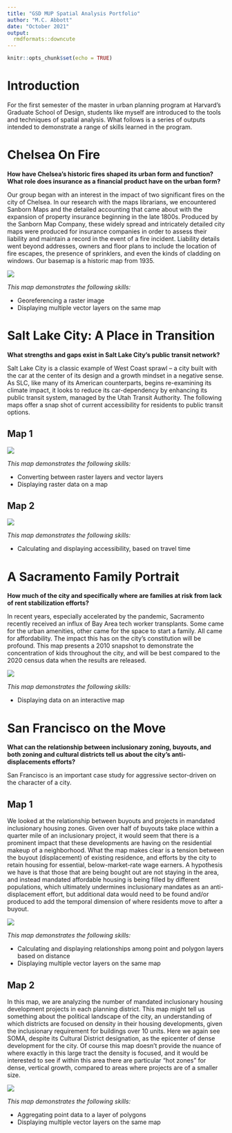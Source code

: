 ```yaml
---
title: "GSD MUP Spatial Analysis Portfolio"
author: "M.C. Abbott"
date: "October 2021"
output: 
  rmdformats::downcute
---
```


```r
knitr::opts_chunk$set(echo = TRUE)
```

# Introduction

For the first semester of the master in urban planning program at Harvard's Graduate School of Design, students like myself are introduced to the tools and techniques of spatial analysis. What follows is a series of outputs intended to demonstrate a range of skills learned in the program.

# Chelsea On Fire
**How have Chelsea’s historic fires shaped its urban form and function? What role does insurance as a financial product have on the urban form?**

Our group began with an interest in the impact of two significant fires on the city of Chelsea. In our research with the maps librarians, we encountered Sanborn Maps and the detailed accounting that came about with the expansion of property insurance beginning in the late 1800s. Produced by the Sanborn Map Company, these widely spread and intricately detailed city maps were produced for insurance companies in order to assess their liability and maintain a record in the event of a fire incident. Liability details went beyond addresses, owners and floor plans to include the location of fire escapes, the presence of sprinklers, and even the kinds of cladding on windows. Our basemap is a historic map from 1935. 

[![](thumbnails/chelsea_thumbnail.png)](https://mcmcmca.github.io/mca_portfolio/fullsize/chelsea_fullsize.pdf){target="_blank"}

*This map demonstrates the following skills:*

* Georeferencing a raster image
* Displaying multiple vector layers on the same map

# Salt Lake City: A Place in Transition
**What strengths and gaps exist in Salt Lake City's public transit network?**

Salt Lake City is a classic example of West Coast sprawl -- a city built with the car at the center of its design and a growth mindset in a negative sense. As SLC, like many of its American counterparts, begins re-examining its climate impact, it looks to reduce its car-dependency by enhancing its public transit system, managed by the Utah Transit Authority. The following maps offer a snap shot of current accessibility for residents to public transit options. 

## Map 1

[![](thumbnails/slc_thumbnail.png)](https://mcmcmca.github.io/mca_portfolio/fullsize/slc_fullsize.pdf){target="_blank"}

*This map demonstrates the following skills:*

* Converting between raster layers and vector layers
* Displaying raster data on a map

## Map 2

[![](thumbnails/slc_transit_thumbnail.png)](https://mcmcmca.github.io/mca_portfolio/fullsize/slc_tansit_fullsize.pdf){target="_blank"}

*This map demonstrates the following skills:*

* Calculating and displaying accessibility, based on travel time

# A Sacramento Family Portrait
**How much of the city and specifically where are families at risk from lack of rent stabilization efforts?**

In recent years, especially accelerated by the pandemic, Sacramento recently received an influx of Bay Area tech worker transplants. Some came for the urban amenities, other came for the space to start a family. All came for affordability. The impact this has on the city's constitution will be profound. This map presents a 2010 snapshot to demonstrate the concentration of kids throughout the city, and will be best compared to the 2020 census data when the results are released.

[![](thumbnails/sac_thumbnail.png)](https://mcmcmca.github.io/sackids/inter_rentkids.html){target="_blank"}

*This map demonstrates the following skills:*

* Displaying data on an interactive map

# San Francisco on the Move
**What can the relationship between inclusionary zoning, buyouts, and both zoning and cultural districts tell us about the city's anti-displacements efforts?**

San Francisco is an important case study for aggressive sector-driven on the character of a city.

## Map 1

We looked at the relationship between buyouts and projects in mandated inclusionary housing zones. Given over half of buyouts take place within a quarter mile of an inclusionary project, it would seem that there is a prominent impact that these developments are having on the residential makeup of a neighborhood. What the map makes clear is a tension between the buyout (displacement) of existing residence, and efforts by the city to retain housing for essential, below-market-rate wage earners. A hypothesis we have is that those that are being bought out are not staying in the area, and instead mandated affordable housing is being filled by different populations, which ultimately undermines inclusionary mandates as an anti-displacement effort, but additional data would need to be found and/or produced to add the temporal dimension of where residents move to after a buyout.

[![](thumbnails/sf_thumbnail3.png)](https://mcmcmca.github.io/mca_portfolio/fullsize/sf_fullsize3.pdf){target="_blank"}

*This map demonstrates the following skills:*

* Calculating and displaying relationships among point and polygon layers based on distance
* Displaying multiple vector layers on the same map

## Map 2

In this map, we are analyzing the number of mandated inclusionary housing development projects in each planning district. This map might tell us something about the political landscape of the city, an understanding of which districts are focused on density in their housing developments, given the inclusionary requirement for buildings over 10 units. Here we again see SOMA, despite its Cultural District designation, as the epicenter of dense development for the city. Of course this map doesn’t provide the nuance of where exactly in this large tract the density is focused, and it would be interested to see if within this area there are particular “hot zones” for dense, vertical growth, compared to areas where projects are of a smaller size.

[![](thumbnails/sf_thumbnail2.png)](https://mcmcmca.github.io/mca_portfolio/fullsize/sf_fullsize2.pdf){target="_blank"}

*This map demonstrates the following skills:*

* Aggregating point data to a layer of polygons
* Displaying multiple vector layers on the same map